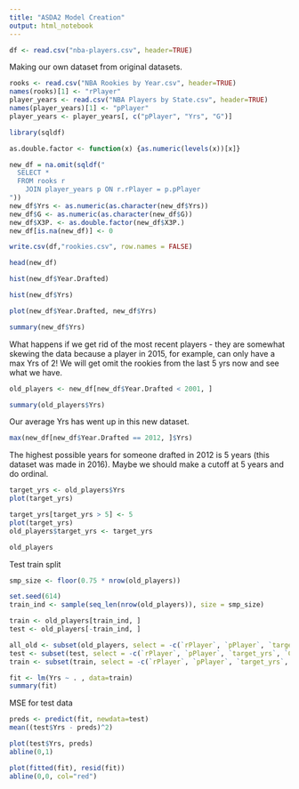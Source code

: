 ```yaml
---
title: "ASDA2 Model Creation"
output: html_notebook
---
```


```r
df <- read.csv("nba-players.csv", header=TRUE)
```



Making our own dataset from original datasets.

```r
rooks <- read.csv("NBA Rookies by Year.csv", header=TRUE)
names(rooks)[1] <- "rPlayer"
player_years <- read.csv("NBA Players by State.csv", header=TRUE)
names(player_years)[1] <- "pPlayer"
player_years <- player_years[, c("pPlayer", "Yrs", "G")]
```

```r
library(sqldf)
```

```r
as.double.factor <- function(x) {as.numeric(levels(x))[x]}
```

```r
new_df = na.omit(sqldf("
  SELECT *
  FROM rooks r
    JOIN player_years p ON r.rPlayer = p.pPlayer
"))
new_df$Yrs <- as.numeric(as.character(new_df$Yrs))
new_df$G <- as.numeric(as.character(new_df$G))
new_df$X3P. <- as.double.factor(new_df$X3P.)
new_df[is.na(new_df)] <- 0
```

```r
write.csv(df,"rookies.csv", row.names = FALSE)
```


```r
head(new_df)
```

```r
hist(new_df$Year.Drafted)
```

```r
hist(new_df$Yrs)
```

```r
plot(new_df$Year.Drafted, new_df$Yrs)
```

```r
summary(new_df$Yrs)
```

What happens if we get rid of the most recent players - they are somewhat skewing the data because a player in 2015, for example, can only have a max Yrs of 2!
We will get omit the rookies from the last 5 yrs now and see what we have.
```r
old_players <- new_df[new_df$Year.Drafted < 2001, ]
```

```r
summary(old_players$Yrs)
```
Our average Yrs has went up in this new dataset.

```r
max(new_df[new_df$Year.Drafted == 2012, ]$Yrs)
```
The highest possible years for someone drafted in 2012 is 5 years (this dataset was made in 2016).
Maybe we should make a cutoff at 5 years and do ordinal.

```r
target_yrs <- old_players$Yrs
plot(target_yrs)
```

```r
target_yrs[target_yrs > 5] <- 5
plot(target_yrs)
old_players$target_yrs <- target_yrs
```
```r
old_players
```


Test train split
```r
smp_size <- floor(0.75 * nrow(old_players))

set.seed(614)
train_ind <- sample(seq_len(nrow(old_players)), size = smp_size)

train <- old_players[train_ind, ]
test <- old_players[-train_ind, ]

all_old <- subset(old_players, select = -c(`rPlayer`, `pPlayer`, `target_yrs`, `G`, `Year.Drafted`))
test <- subset(test, select = -c(`rPlayer`, `pPlayer`, `target_yrs`, `G`, `Year.Drafted`))
train <- subset(train, select = -c(`rPlayer`, `pPlayer`, `target_yrs`, `G`, `Year.Drafted`))
```



```r
fit <- lm(Yrs ~ . , data=train)
summary(fit)
```

MSE for test data
```r
preds <- predict(fit, newdata=test)
mean((test$Yrs - preds)^2)
```

```r
plot(test$Yrs, preds)
abline(0,1)
```

```r
plot(fitted(fit), resid(fit))
abline(0,0, col="red")
```







